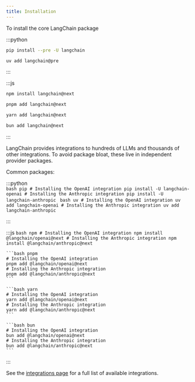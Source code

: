 ```yaml
---
title: Installation
---
```



<AlphaCallout />

To install the core LangChain package

:::python
<CodeGroup>
```bash pip
pip install --pre -U langchain
```

```bash uv
uv add langchain@pre
```
</CodeGroup>
:::

:::js
<CodeGroup>
```bash npm
npm install langchain@next
```

```bash pnpm
pnpm add langchain@next
```

```bash yarn
yarn add langchain@next
```

```bash bun
bun add langchain@next
```
</CodeGroup>
:::

LangChain provides integrations to hundreds of LLMs and thousands of other
integrations. To avoid package bloat, these live in independent provider
packages.

Common packages:

:::python
<CodeGroup>    
    ```bash pip
    # Installing the OpenAI integration
    pip install -U langchain-openai
    # Installing the Anthropic integration
    pip install -U langchain-anthropic
    ```
    ```bash uv
    # Installing the OpenAI integration
    uv add langchain-openai
    # Installing the Anthropic integration
    uv add langchain-anthropic
    ```
</CodeGroup>

:::

:::js
<CodeGroup>
    ```bash npm
    # Installing the OpenAI integration
    npm install @langchain/openai@next
    # Installing the Anthropic integration
    npm install @langchain/anthropic@next
    ```

    ```bash pnpm
    # Installing the OpenAI integration
    pnpm add @langchain/openai@next
    # Installing the Anthropic integration
    pnpm add @langchain/anthropic@next
    ```

    ```bash yarn
    # Installing the OpenAI integration
    yarn add @langchain/openai@next
    # Installing the Anthropic integration
    yarn add @langchain/anthropic@next
    ```

    ```bash bun
    # Installing the OpenAI integration
    bun add @langchain/openai@next
    # Installing the Anthropic integration
    bun add @langchain/anthropic@next
    ```
</CodeGroup>
:::

See the [integrations page](/oss/integrations/providers) for a full list of available integrations.
